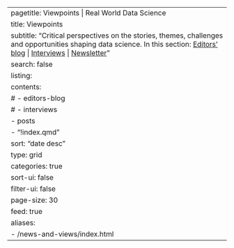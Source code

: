 ---
pagetitle: Viewpoints | Real World Data Science
title: Viewpoints
subtitle: "Critical perspectives on the stories, themes, challenges and opportunities shaping data science. In this section: [Editors' blog](editors-blog/index.qmd) | [Interviews](interviews/index.qmd) | [Newsletter](newsletter/index.qmd)"
search: false
listing:
  contents: 
  # - editors-blog
  # - interviews
  - posts
  - "!index.qmd"
  sort: "date desc"
  type: grid
  categories: true
  sort-ui: false
  filter-ui: false
  page-size: 30
  feed: true
aliases: 
  - /news-and-views/index.html
---
